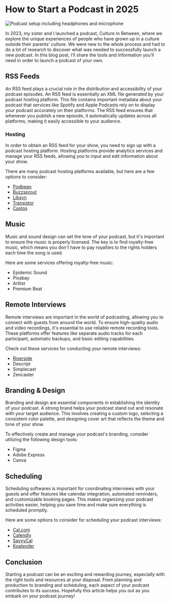 
# How to Start a Podcast in 2025
![Podcast setup including headphones and microphone](https://raw.githubusercontent.com/Cool-Runningz/culture-in-between/refs/heads/main/public/images/blog/podcast-setup.jpg)

In 2023, my sister and I launched a podcast, Culture In Between, where we explore the unique experiences of people who have grown up in a culture outside their parents' culture. 
We were new to the whole process and had to do a lot of research to discover what was needed to successfully launch a new podcast. In this blog post, I’ll share the tools and information you’ll need in order to launch a podcast of your own.

## RSS Feeds
An RSS feed plays a crucial role in the distribution and accessibility of your podcast episodes. An RSS feed is essentially an XML file generated by your podcast hosting platform. 
This file contains important metadata about your podcast that services like Spotify and Apple Podcasts rely on to display your podcast accurately on their platforms. 
The RSS feed ensures that whenever you publish a new episode, it automatically updates across all platforms, making it easily accessible to your audience.

### Hosting
In order to obtain an RSS feed for your show, you need to sign up with a podcast hosting platform. Hosting platforms provide analytics services and manage your RSS feeds, allowing you to input and edit information about your show.

There are many podcast hosting platforms available, but here are a few options to consider:
- [Podbean](https://www.podbean.com/)
- [Buzzsprout](https://www.buzzsprout.com/)
- [Libsyn](https://libsyn.com/)
- [Transistor](https://transistor.fm/)
- [Castos](https://castos.com/)


## Music
Music and sound design can set the tone of your podcast, but it's important to ensure the music is properly licensed. The key is to find royalty-free music, which means you don't have to pay royalties to the rights holders each time the song is used.

Here are some services offering royalty-free music:
- Epidemic Sound
- Pixabay
- Artlist
- Premium Beat


## Remote Interviews
Remote interviews are important in the world of podcasting, allowing you to connect with guests from around the world. To ensure high-quality audio and video recordings, it's essential to use reliable remote recording tools. These platforms offer features like separate audio tracks for each participant, automatic backups, and basic editing capabilities.

Check out these services for conducting your remote interviews:
- [Riverside](https://riverside.fm/?via=cultureinbetween)
- Descript
- Simplecast
- Zencaster


## Branding & Design

Branding and design are essential components in establishing the identity of your podcast. A strong brand helps your podcast stand out and resonate with your target audience. This involves creating a custom logo, selecting a consistent color palette, and designing cover art that reflects the theme and tone of your show.

To effectively create and manage your podcast's branding, consider utilizing the following design tools:
- Figma
- Adobe Express
- Canva


## Scheduling

Scheduling softwares is important for coordinating interviews with your guests and offer features like calendar integration, automated reminders, and customizable booking pages. This makes organizing your podcast activities easier, helping you save time and make sure everything is scheduled promptly.

Here are some options to consider for scheduling your podcast interviews:
- [Cal.com](https://cal.com/)
- [Calendly](https://calendly.com/)
- [SavvyCal](https://savvycal.com/)
- [Koalender](https://koalendar.com/)


## Conclusion
Starting a podcast can be an exciting and rewarding journey, especially with the right tools and resources at your disposal. From planning and production to branding and scheduling, each aspect of your podcast contributes to its success. Hopefully this article helps you out as you embark on your podcast journey!